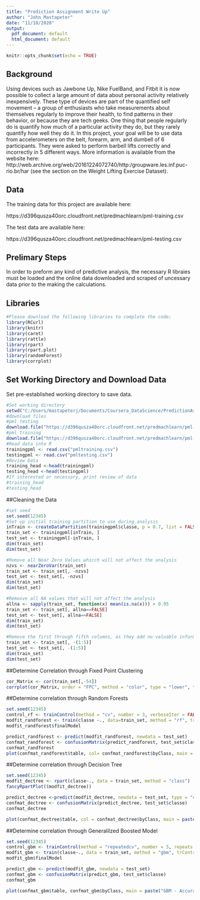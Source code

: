 ---
title: "Prediction Assignment Write Up"
author: "John Mastapeter"
date: "11/18/2020"
output:
  pdf_document: default
  html_document: default
---

```{r setup, include=FALSE}
knitr::opts_chunk$set(echo = TRUE)
```

## Background

Using devices such as Jawbone Up, Nike FuelBand, and Fitbit it is now possible to collect a large amount of data about personal activity relatively inexpensively. These type of devices are part of the quantified self movement – a group of enthusiasts who take measurements about themselves regularly to improve their health, to find patterns in their behavior, or because they are tech geeks. One thing that people regularly do is quantify how much of a particular activity they do, but they rarely quantify how well they do it. In this project, your goal will be to use data from accelerometers on the belt, forearm, arm, and dumbell of 6 participants. They were asked to perform barbell lifts correctly and incorrectly in 5 different ways. More information is available from the website here: http://web.archive.org/web/20161224072740/http:/groupware.les.inf.puc-rio.br/har (see the section on the Weight Lifting Exercise Dataset).

## Data

The training data for this project are available here:

https://d396qusza40orc.cloudfront.net/predmachlearn/pml-training.csv

The test data are available here:

https://d396qusza40orc.cloudfront.net/predmachlearn/pml-testing.csv

## Prelimary Steps

In order to preform any kind of predictive analysis, the necessary R libraies must be loaded and the online data downloaded and scraped of uncessary data prior to the making the calculations.

## Libraries

```{r necessary libraries}
#Please download the following libraries to complete the code;
library(RCurl)
library(knitr)
library(caret)
library(rattle)
library(rpart)
library(rpart.plot)
library(randomForest)
library(corrplot)
```

## Set Working Directory and Download Data

Set pre-established working directory to save data.

```{r setwd and download}
#Set working directory
setwd("C:/Users/mastapeterj/Documents/Coursera_DataScience/PredictionAssignmentWriteUp")
#download files
#pml testing
download.file("https://d396qusza40orc.cloudfront.net/predmachlearn/pml-training.csv", destfile = "pmltraining.csv", method = "libcurl")
#pml training
download.file("https://d396qusza40orc.cloudfront.net/predmachlearn/pml-testing.csv", destfile = "pmltesting.csv", method = "libcurl")
#Read data into R
trainingpml <- read.csv("pmltraining.csv")
testingpml <- read.csv("pmltesting.csv")
#Review Data
training_head <-head(trainingpml)
testing_head <-head(testingpml)
#If interested or necessary, print review of data
#training_head
#testing_head
```

##Cleaning the Data
```{r clean data}
#set seed
set.seed(12345)
#Set up initial training partition to use during analysis
inTrain <- createDataPartition(trainingpml$classe, p = 0.7, list = FALSE)
train_set <- trainingpml[inTrain, ]
test_set <- trainingpml[-inTrain, ]
dim(train_set)
dim(test_set)

#Remove all Near Zero Values whicch will not affect the analysis
nzvs <- nearZeroVar(train_set)
train_set <- train_set[, -nzvs]
test_set <- test_set[, -nzvs]
dim(train_set)
dim(test_set)

#Remoove all NA values that will not affect the analysis
allna <- sapply(train_set, function(x) mean(is.na(x))) > 0.95
train_set <- train_set[, allna==FALSE]
test_set <- test_set[, allna==FALSE]
dim(train_set)
dim(test_set)

#Remove the first through fifth columns, as they add no valuable information for analysis
train_set <- train_set[, -(1:5)]
test_set <- test_set[, -(1:5)]
dim(train_set)
dim(test_set)
```

##Determine Correlation through Fixed Point Clustering
```{r FPC Plot}
cor_Matrix <- cor(train_set[,-54])
corrplot(cor_Matrix, order = "FPC", method = "color", type = "lower", tl.cex = 0.8, tl.col=rgb(0 ,0 ,0))
```

##Determine correlation through Random Forests
```{r Ranndom Forest Plot}
set.seed(12345)
control_rf <- trainControl(method = "cv", number = 3, verboseIter = FALSE)
modfit_randforest <- train(classe ~., data=train_set, method = "rf", trControl = control_rf)
modfit_randforest$finalModel

predict_randforest <- predict(modfit_randforest, newdata = test_set)
confmat_randforest <- confusionMatrix(predict_randforest, test_set$classe)
confmat_randforest
plot(confmat_randforest$table, col= confmat_randforest$byClass, main = paste("Random Forest - Accuracy=", round(confmat_randforest$overall['Accuracy'], 4)))
```

##Determine correlation through Decision Tree
```{r Decision Tree Plot}
set.seed(12345)
modfit_dectree <- rpart(classe~., data = train_set, method = "class")
fancyRpartPlot((modfit_dectree))

predict_dectree <-predict(modfit_dectree, newdata = test_set, type = "class")
confmat_dectree <- confusionMatrix(predict_dectree, test_set$classe)
confmat_dectree

plot(confmat_dectree$table, col = confmat_dectree$byClass, main = paste("Decision Tree - Accuracy = ", round(confmat_dectree$overall['Accuracy'], 4)))
```

##Determine correlation through Generalilzed Boosted Model
```{r Generalied Boosted Model}
set.seed(12345)
control_gbm <- trainControl(method = "repeatedcv", number = 5, repeats = 1)
modfit_gbm <- train(classe~., data = train_set, method = "gbm", trControl = control_gbm, verbose = FALSE)
modfit_gbm$finalModel

predict_gbm <- predict(modfit_gbm, newdata = test_set)
confmat_gbm <- confusionMatrix(predict_gbm, test_set$classe)
confmat_gbm

plot(confmat_gbm$table, confmat_gbm$byClass, main = paste("GBM - Accuracy = ", round(confmat_gbm$overall['Acccuracy'], 4)))
```